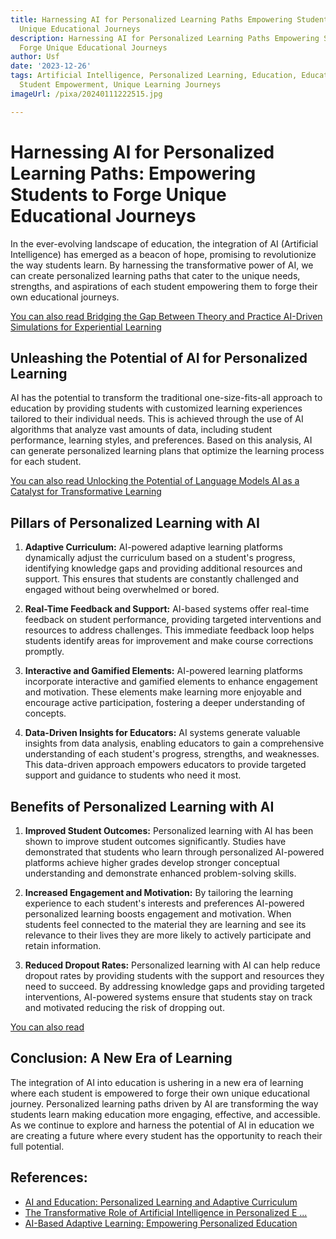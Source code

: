 ```yaml
---
title: Harnessing AI for Personalized Learning Paths Empowering Students to Forge
  Unique Educational Journeys
description: Harnessing AI for Personalized Learning Paths Empowering Students to
  Forge Unique Educational Journeys
author: Usf
date: '2023-12-26'
tags: Artificial Intelligence, Personalized Learning, Education, Educational Technology,
  Student Empowerment, Unique Learning Journeys
imageUrl: /pixa/20240111222515.jpg

---
```

# Harnessing  AI for  Personalized Learning Paths: Empowering Students to Forge  Unique Educational Journeys

In the ever-evolving  landscape of education, the integration of AI (Artificial Intelligence) has  emerged as a beacon of hope,  promising to revolutionize the way students learn. By harnessing the transformative power of AI, we  can create personalized learning paths that cater to the unique needs, strengths, and aspirations of each student empowering them to forge their own educational journeys.

[You can also  read Bridging the  Gap Between Theory and Practice AI-Driven Simulations for Experiential Learning](Bridging%20the%20Gap%20Between%20Theory%20and%20Practice%20AI-Driven%20Simulations%20for%20Experiential%20Learning)


## Unleashing the Potential of AI for Personalized Learning

AI has  the potential to  transform the  traditional one-size-fits-all  approach to education by providing students with  customized learning experiences tailored to their individual needs. This is achieved through the use of AI algorithms that analyze vast amounts of data, including student  performance, learning  styles, and preferences. Based on this  analysis, AI can generate personalized learning  plans that optimize the  learning process for each student.

[You can also  read Unlocking the Potential of Language Models AI as a Catalyst for Transformative Learning](Unlocking%20the%20Potential%20of%20Language%20Models%20AI%20as%20a%20Catalyst%20for%20Transformative%20Learning)


##  Pillars of Personalized Learning with AI

1. **Adaptive Curriculum:** AI-powered adaptive learning platforms  dynamically adjust the curriculum based on a student's progress, identifying knowledge gaps  and providing additional  resources and support. This ensures that students are constantly challenged and engaged  without being overwhelmed or bored.

2. **Real-Time Feedback and Support:**  AI-based systems offer real-time feedback on student performance, providing targeted interventions and resources to address challenges. This immediate feedback loop helps students identify areas for improvement and make course corrections promptly.

3. **Interactive and Gamified Elements:** AI-powered learning platforms incorporate interactive and gamified elements to enhance engagement and motivation. These elements make learning more enjoyable and  encourage active participation, fostering a deeper understanding of concepts.

4. **Data-Driven Insights  for Educators:** AI systems generate valuable insights from data analysis, enabling educators to gain a comprehensive understanding of each student's progress, strengths, and  weaknesses. This  data-driven approach empowers educators to provide targeted support and  guidance  to students who  need it most.

## Benefits  of  Personalized Learning with AI

1. **Improved  Student Outcomes:** Personalized learning with AI has been shown to improve student outcomes significantly.  Studies have demonstrated that students who learn through personalized AI-powered platforms  achieve higher grades develop stronger conceptual  understanding and demonstrate enhanced problem-solving skills.

2. **Increased Engagement and Motivation:** By tailoring the learning experience to  each student's interests and preferences AI-powered personalized learning boosts  engagement and motivation. When students feel connected  to the material they  are learning and see its relevance to their lives they  are more likely to actively participate and retain  information.

3. **Reduced Dropout Rates:** Personalized learning with AI can help reduce dropout rates by providing students with the  support and resources they need  to succeed.  By addressing knowledge gaps and providing targeted interventions, AI-powered systems ensure that students stay on track and motivated reducing the risk of  dropping out.

[You can  also read ]()


## Conclusion: A New Era of Learning

The integration of  AI into education is ushering in a new era of learning where each student is empowered to forge  their own unique educational journey. Personalized learning paths driven by AI are transforming the way students learn making education more engaging, effective, and accessible. As we continue to explore and  harness the potential  of AI in education we are creating a future where every student has  the opportunity to reach their full potential.

## References:
- [AI and Education: Personalized Learning and Adaptive Curriculum](https://www.thinkful.com/blog/ai-and-education-personalized-learning-and-adaptive-curriculum/)
- [The Transformative Role of Artificial Intelligence in Personalized E ...](https://www.linkedin.com/pulse/7-best-ways-empowering-learners-transformative)
- [AI-Based Adaptive Learning: Empowering Personalized Education](https://www.linkedin.com/pulse/ai-based-adaptive-learning-empowering-personalized-education-singh)

